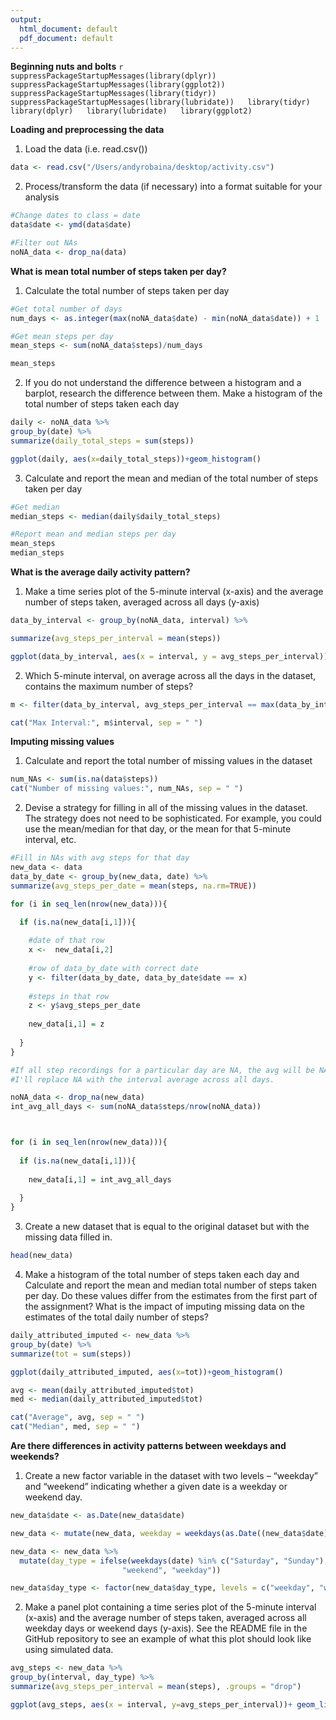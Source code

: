 ```yaml
---
output:
  html_document: default
  pdf_document: default
---
```

**Beginning nuts and bolts**
  ```r
  suppressPackageStartupMessages(library(dplyr))
  suppressPackageStartupMessages(library(ggplot2))
  suppressPackageStartupMessages(library(tidyr))
  suppressPackageStartupMessages(library(lubridate))
  library(tidyr)
  library(dplyr)
  library(lubridate)
  library(ggplot2)
  ```

**Loading and preprocessing the data**

  1. Load the data (i.e. read.csv())
  ```r
  data <- read.csv("/Users/andyrobaina/desktop/activity.csv")
  ```

  2. Process/transform the data (if necessary) into a format suitable for your analysis
  ```r
  #Change dates to class = date
  data$date <- ymd(data$date)

  #Filter out NAs
  noNA_data <- drop_na(data)
  ```

**What is mean total number of steps taken per day?**

  1. Calculate the total number of steps taken per day
  ```r
  #Get total number of days
  num_days <- as.integer(max(noNA_data$date) - min(noNA_data$date)) + 1

  #Get mean steps per day
  mean_steps <- sum(noNA_data$steps)/num_days
  
  mean_steps
  ```
  
  2. If you do not understand the difference between a histogram and a barplot, research the difference between them. Make a histogram of the total number of steps taken each day
  
  ```r
  daily <- noNA_data %>%
  group_by(date) %>%
  summarize(daily_total_steps = sum(steps))
  
  ggplot(daily, aes(x=daily_total_steps))+geom_histogram()
  ```
  
  3. Calculate and report the mean and median of the total number of steps taken per day
  ```r
  #Get median
  median_steps <- median(daily$daily_total_steps)

  #Report mean and median steps per day
  mean_steps
  median_steps
  ```
**What is the average daily activity pattern?**

  1. Make a time series plot of the 5-minute interval (x-axis) and the average number of steps taken, averaged across all days (y-axis)
  ```r
  data_by_interval <- group_by(noNA_data, interval) %>%
 
  summarize(avg_steps_per_interval = mean(steps))

  ggplot(data_by_interval, aes(x = interval, y = avg_steps_per_interval))+geom_line()
  ```
  
  2. Which 5-minute interval, on average across all the days in the dataset, contains the maximum number of steps?
  ```r
  m <- filter(data_by_interval, avg_steps_per_interval == max(data_by_interval$avg_steps_per_interval))

  cat("Max Interval:", m$interval, sep = " ")
  ```

**Imputing missing values**

  1. Calculate and report the total number of missing values in the dataset 
  ```r
  num_NAs <- sum(is.na(data$steps))
  cat("Number of missing values:", num_NAs, sep = " ")
  ```
  
  2. Devise a strategy for filling in all of the missing values in the dataset. The strategy does not need to be sophisticated. For example, you could use the mean/median for that day, or the mean for that 5-minute interval, etc.
  
  ```r
  #Fill in NAs with avg steps for that day
new_data <- data
data_by_date <- group_by(new_data, date) %>%
  summarize(avg_steps_per_date = mean(steps, na.rm=TRUE))

for (i in seq_len(nrow(new_data))){
  
    if (is.na(new_data[i,1])){
      
      #date of that row
      x <-  new_data[i,2]
      
      #row of data_by_date with correct date
      y <- filter(data_by_date, data_by_date$date == x)
      
      #steps in that row
      z <- y$avg_steps_per_date
      
      new_data[i,1] = z
        
    }
}

#If all step recordings for a particular day are NA, the avg will be NA. In these instances,
#I'll replace NA with the interval average across all days. 

noNA_data <- drop_na(new_data)
int_avg_all_days <- sum(noNA_data$steps/nrow(noNA_data))



for (i in seq_len(nrow(new_data))){
    
    if (is.na(new_data[i,1])){
      
      new_data[i,1] = int_avg_all_days
    
    }
}
  ```

  3. Create a new dataset that is equal to the original dataset but with the missing data filled in.
  ```r
  head(new_data)
  ```
  
  4. Make a histogram of the total number of steps taken each day and Calculate and report the mean and median total number of steps taken per day. Do these values differ from the estimates from the first part of the assignment? What is the impact of imputing missing data on the estimates of the total daily number of steps?
  ```r
  daily_attributed_imputed <- new_data %>%
  group_by(date) %>%
  summarize(tot = sum(steps))

  ggplot(daily_attributed_imputed, aes(x=tot))+geom_histogram()
 
  avg <- mean(daily_attributed_imputed$tot)
  med <- median(daily_attributed_imputed$tot)

  cat("Average", avg, sep = " ")
  cat("Median", med, sep = " ")
  ```

**Are there differences in activity patterns between weekdays and weekends?**

  1. Create a new factor variable in the dataset with two levels – “weekday” and “weekend” indicating whether a given date is a weekday or weekend day.
  ```r
  new_data$date <- as.Date(new_data$date)

  new_data <- mutate(new_data, weekday = weekdays(as.Date((new_data$date))))

  new_data <- new_data %>%
    mutate(day_type = ifelse(weekdays(date) %in% c("Saturday", "Sunday"),
                           "weekend", "weekday"))

  new_data$day_type <- factor(new_data$day_type, levels = c("weekday", "weekend"))
  ```
  
  2. Make a panel plot containing a time series plot of the 5-minute interval (x-axis) and the average number of steps taken, averaged across all weekday days or weekend days (y-axis). See the README file in the GitHub repository to see an example of what this plot should look like using simulated data.
  ```r
  avg_steps <- new_data %>%
  group_by(interval, day_type) %>%
  summarize(avg_steps_per_interval = mean(steps), .groups = "drop")

  ggplot(avg_steps, aes(x = interval, y=avg_steps_per_interval))+ geom_line(color = "blue") + facet_wrap(~ day_type, ncol = 1)+labs(x = "Interval", y = "Steps")
  ```



